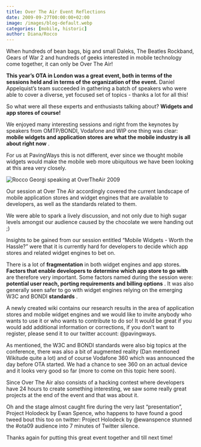 ```yaml
---
title: Over The Air Event Reflections
date: 2009-09-27T00:00:00+02:00
image: /images/blog-default.webp
categories: [mobile, historic]
author: Diana/Rocco
---
```


<div class="entry-content">
When hundreds of bean bags, big and small Daleks, The Beatles Rockband, Gears of War 2 and hundreds of geeks interested in mobile technology come together, it can only be Over The Air!

**This year’s OTA in London was a great event, both in terms of the sessions held and in terms of the organization of the event.**  Daniel Appelquist’s team succeeded in gathering a batch of speakers who were able to cover a diverse, yet focused set of topics - thanks a lot for all this!



So what were all these experts and enthusiasts talking about? **Widgets and app stores of course!** 



We enjoyed many interesting sessions and right from the keynotes by speakers from OMTP/BONDI, Vodafone and WIP one thing was clear: **mobile widgets and application stores are what the mobile industry is all about right now** .



For us at PavingWays this is not different, ever since we thought mobile widgets would make the mobile web more ubiquitous we have been looking at this area very closely.

<img src="http://farm3.static.flickr.com/2605/3966433620_1f960602f6.jpg" alt="Rocco Georgi speaking at OverTheAir 2009" />

Our session at Over The Air accordingly covered the current landscape of mobile application stores and widget engines that are available to developers, as well as the standards related to them.

We were able to spark a lively discussion, and not only due to high sugar levels amongst our audience caused by the chocolate we were handing out ;) 



Insights to be gained from our session entitled “Mobile Widgets - Worth the Hassle?” were that it is currently hard for developers to decide which app stores and related widget engines to bet on.

There is a lot of **fragmentation**  in both widget engines and app stores. **Factors that enable developers to determine which app store to go with**  are therefore very important. Some factors named during the session were: **potential user reach, porting requirements and billing options** . It was also generally seen safer to go with widget engines relying on the emerging W3C and BONDI **standards** .



A newly created wiki contains our research results in the area of application stores and mobile widget engines and we would like to invite anybody who wants to use it or who wants to contribute to do so! It would be great if you would add additional information or corrections, if you don’t want to register, please send it to our twitter account: @pavingways. 



As mentioned, the W3C and BONDI standards were also big topics at the conference, there was also a bit of augmented reality (Dan mentioned Wikitude quite a lot) and of course Vodafone 360 which was announced the day before OTA started. We had a chance to see 360 on an actual device and it looks very good so far (more to come on this topic here soon).



Since Over The Air also consists of a hacking contest where developers have 24 hours to create something interesting, we saw some really great projects at the end of the event and that was about it. 

Oh and the stage almost caught fire during the very last “presentation”, Project Holodeck by Ewan Spence, who happens to have found a good tweed bout this too on twitter: Project Holodeck by @ewanspence stunned the #ota09 audience into 7 minutes of Twitter silence.



Thanks again for putting this great event together and till next time!
</div>

